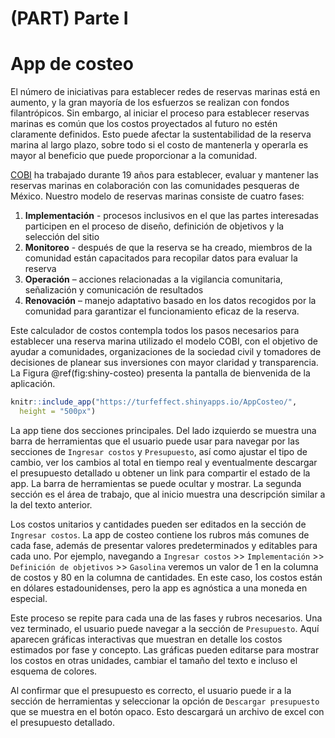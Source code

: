 \mainmatter

# (PART) Parte I {-} 

# App de costeo

El número de iniciativas para establecer redes de reservas marinas está en aumento, y la gran mayoría de los esfuerzos se realizan con fondos filantrópicos. Sin embargo, al iniciar el proceso para establecer reservas marinas es común que los costos proyectados al futuro no estén claramente definidos. Esto puede afectar la sustentabilidad de la reserva marina al largo plazo, sobre todo si el costo de mantenerla y operarla es mayor al beneficio que puede proporcionar a la comunidad.

[COBI](https://cobi.org.mx/) ha trabajado durante 19 años para establecer, evaluar y mantener las reservas marinas en colaboración con las comunidades pesqueras de México. Nuestro modelo de reservas marinas consiste de cuatro fases:

1. **Implementación** - procesos inclusivos en el que las partes interesadas participen en el proceso de diseño, definición de objetivos y la selección del sitio
2. **Monitoreo** - después de que la reserva se ha creado, miembros de la comunidad están capacitados para recopilar datos para evaluar la reserva
3. **Operación** – acciones relacionadas a la vigilancia comunitaria, señalización y comunicación de resultados
4. **Renovación** – manejo adaptativo basado en los datos recogidos por la comunidad para garantizar el funcionamiento eficaz de la reserva.

Este calculador de costos contempla todos los pasos necesarios para establecer una reserva marina utilizado el modelo COBI, con el objetivo de ayudar a comunidades, organizaciones de la sociedad civil y tomadores de decisiones de planear sus inversiones con mayor claridad y transparencia. La  Figura \@ref(fig:shiny-costeo) presenta la pantalla de bienvenida de la aplicación.

```r
knitr::include_app("https://turfeffect.shinyapps.io/AppCosteo/", 
  height = "500px")
```

La app tiene dos secciones principales. Del lado izquierdo se muestra una barra de herramientas que el usuario puede usar para navegar por las secciones de `Ingresar costos` y `Presupuesto`, así como ajustar el tipo de cambio, ver los cambios al total en tiempo real y eventualmente descargar el presupuesto detallado u obtener un link para compartir el estado de la app. La barra de herramientas se puede ocultar y mostrar. La segunda sección es el área de trabajo, que al inicio muestra una descripción similar a la del texto anterior.

Los costos unitarios y cantidades pueden ser editados en la sección de `Ingresar costos`. La app de costeo contiene los rubros más comunes de cada fase, además de presentar valores predeterminados y editables para cada uno. Por ejemplo, navegando a `Ingresar costos` >> `Implementación` >> `Definición de objetivos` >> `Gasolina` veremos un valor de 1 en la columna de costos y 80 en la columna de cantidades. En este caso, los costos están en dólares estadounidenses, pero la app es agnóstica a una moneda en especial.

Este proceso se repite para cada una de las fases y rubros necesarios. Una vez terminado, el usuario puede navegar a la sección de `Presupuesto`. Aquí aparecen gráficas interactivas que muestran en detalle los costos estimados por fase y concepto. Las gráficas pueden editarse para mostrar los costos en otras unidades, cambiar el tamaño del texto e incluso el esquema de colores.

Al confirmar que el presupuesto es correcto, el usuario puede ir a la sección de herramientas y seleccionar la opción de `Descargar presupuesto` que se muestra en el botón opaco. Esto descargará un archivo de excel con el presupuesto detallado.
